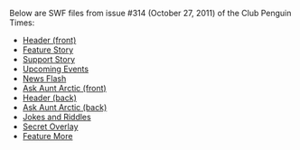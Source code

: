 Below are SWF files from issue #314 (October 27, 2011) of the Club Penguin Times:
*[[Media:News314HeaderFront.swf|Header (front)]]
*[[Media:News314FeatureStory.swf|Feature Story]]
*[[Media:News314SupportStory.swf|Support Story]]
*[[Media:News314UpcomingEvents.swf|Upcoming Events]]
*[[Media:News314NewsFlash.swf|News Flash]]
*[[Media:News314AskAuntArcticFront.swf|Ask Aunt Arctic (front)]]
*[[Media:News314HeaderBack.swf|Header (back)]]
*[[Media:News314AskAuntArcticBack.swf|Ask Aunt Arctic (back)]]
*[[Media:News314JokesAndRiddles.swf|Jokes and Riddles]]
*[[Media:News314SecretOverlay.swf|Secret Overlay]]
*[[Media:News314FeatureMore.swf|Feature More]]
